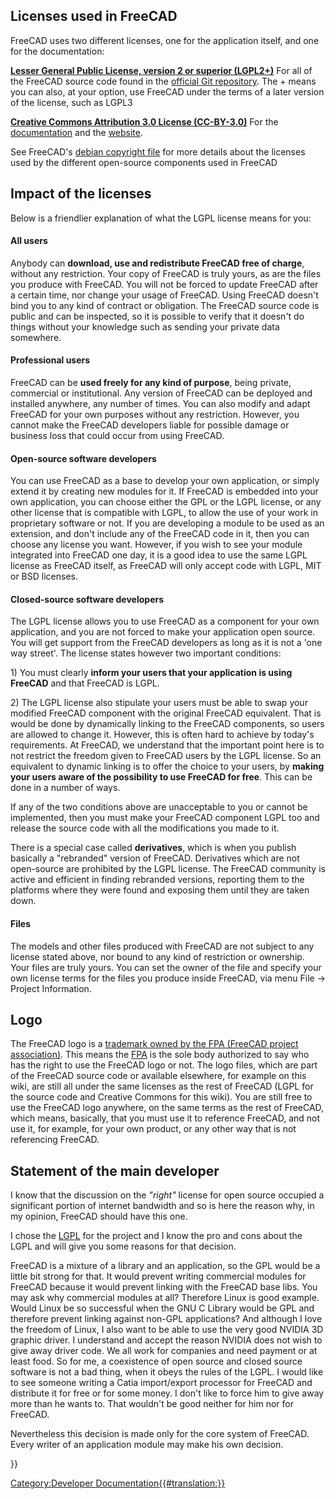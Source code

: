 <languages/>

{{Docnav
|[[Dialog_creation|Dialog creation]]
|[[Compile_on_Windows|Compiling on Windows]]
}}

{{TOCright}}

== Licenses used in FreeCAD ==

FreeCAD uses two different licenses, one for the application itself, and one for the documentation:

'''[[wikipedia:LGPL|Lesser General Public License, version 2 or superior (LGPL2+)]]''' For all of the FreeCAD source code found in the [https://github.com/FreeCAD/FreeCAD official Git repository]. The + means you can also, at your option, use FreeCAD under the terms of a later version of the license, such as LGPL3

'''[http://creativecommons.org/licenses/by/3.0/ Creative Commons Attribution 3.0 License (CC-BY-3.0)]''' For the [https://wiki.freecad.org documentation] and the  [https://www.freecad.org website].

See FreeCAD's [https://github.com/FreeCAD/FreeCAD/blob/master/package/debian/copyright debian copyright file] for more details about the licenses used by the different open-source components used in FreeCAD

== Impact of the licenses ==

Below is a friendlier explanation of what the LGPL license means for you:

==== All users ====

Anybody can '''download, use and redistribute FreeCAD free of charge''', without any restriction. Your copy of FreeCAD is truly yours, as are the files you produce with FreeCAD. You will not be forced to update FreeCAD after a certain time, nor change your usage of FreeCAD. Using FreeCAD doesn't bind you to any kind of contract or obligation. The FreeCAD source code is public and can be inspected, so it is possible to verify that it doesn't do things without your knowledge such as sending your private data somewhere.

==== Professional users ====

FreeCAD can be '''used freely for any kind of purpose''', being private, commercial or institutional. Any version of FreeCAD can be deployed and installed anywhere, any number of times. You can also modify and adapt FreeCAD for your own purposes without any restriction. However, you cannot make the FreeCAD developers liable for possible damage or business loss that could occur from using FreeCAD.

==== Open-source software developers ====

You can use FreeCAD as a base to develop your own application, or simply extend it by creating new modules for it. If FreeCAD is embedded into your own application, you can choose either the GPL or the LGPL license, or any other license that is compatible with LGPL, to allow the use of your work in proprietary software or not. If you are developing a module to be used as an extension, and don't include any of the FreeCAD code in it, then you can choose any license you want. However, if you wish to see your module integrated into FreeCAD one day, it is a good idea to use the same LGPL license as FreeCAD itself, as FreeCAD will only accept code with LGPL, MIT or BSD licenses.

==== Closed-source software developers ====

The LGPL license allows you to use FreeCAD as a component for your own application, and you are not forced to make your application open source. You will get support from the FreeCAD developers as long as it is not a 'one way street'. The license states however two important conditions:

1) You must clearly '''inform your users that your application is using FreeCAD''' and that FreeCAD is LGPL.

2) The LGPL license also stipulate your users must be able to swap your modified FreeCAD component with the original FreeCAD equivalent. That is would be done by dynamically linking to the FreeCAD components, so users are allowed to change it. However, this is often hard to achieve by today's requirements. At FreeCAD, we understand that the important point here is to not restrict the freedom given to FreeCAD users by the LGPL license. So an equivalent to dynamic linking is to offer the choice to your users, by '''making your users aware of the possibility to use FreeCAD for free'''. This can be done in a number of ways.

If any of the two conditions above are unacceptable to you or cannot be implemented, then you must make your FreeCAD component LGPL too and release the source code with all the modifications you made to it.

There is a special case called '''derivatives''', which is when you publish basically a "rebranded" version of FreeCAD. Derivatives which are not open-source are prohibited by the LGPL license. The FreeCAD community is active and efficient in finding rebranded versions, reporting them to the platforms where they were found and exposing them until they are taken down.

==== Files ====

The models and other files produced with FreeCAD are not subject to any license stated above, nor bound to any kind of restriction or ownership. Your files are truly yours. You can set the owner of the file and specify your own license terms for the files you produce inside FreeCAD, via menu File → Project Information.

== Logo ==

The FreeCAD logo is a [https://fpa.freecad.org/documents/Trademark.pdf trademark owned by the FPA (FreeCAD project association)]. This means the [https://fpa.freecad.org FPA] is the sole body authorized to say who has the right to use the FreeCAD logo or not. The logo files, which are part of the FreeCAD source code or available elsewhere, for example on this wiki, are still all under the same licenses as the rest of FreeCAD (LGPL for the source code and Creative Commons for this wiki). You are still free to use the FreeCAD logo anywhere, on the same terms as the rest of FreeCAD, which means, basically, that you must use it to reference FreeCAD, and not use it, for example, for your own product, or any other way that is not referencing FreeCAD.

== Statement of the main developer ==

I know that the discussion on the ''"right"'' license for open source occupied a significant portion of internet bandwidth and so is here the reason why, in my opinion, FreeCAD should have this one.

I chose the [https://en.wikipedia.org/wiki/LGPL LGPL] for the project and I know the pro and cons about the LGPL and will give you some reasons for that decision.

FreeCAD is a mixture of a library and an application, so the GPL would be a little bit strong for that. It would prevent writing commercial modules for FreeCAD because it would prevent linking with the FreeCAD base libs. You may ask why commercial modules at all? Therefore Linux is good example. Would Linux be so successful when the GNU C Library would be GPL and therefore prevent linking against non-GPL applications? And although I love the freedom of Linux, I also want to be able to use the very good NVIDIA 3D graphic driver. I understand and accept the reason NVIDIA does not wish to give away driver code. We all work for companies and need payment or at least food. So for me, a coexistence of open source and closed source software is not a bad thing, when it obeys the rules of the LGPL. I would like to see someone writing a Catia import/export processor for FreeCAD and distribute it for free or for some money. I don't like to force him to give away more than he wants to. That wouldn't be good neither for him nor for FreeCAD.

Nevertheless this decision is made only for the core system of FreeCAD. Every writer of an application module may make his own decision.

{{Quote|Jürgen Riegel|15 October 2006}}


{{Docnav
|[[Dialog_creation|Dialog creation]]
|[[Compile_on_Windows|Compiling on Windows]]
}}

{{Userdocnavi{{#translation:}}}}
[[Category:Developer Documentation{{#translation:}}]]